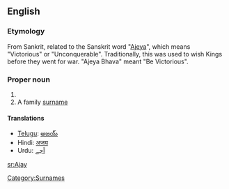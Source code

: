 ==English==

===Etymology===
From Sankrit, related to the Sanskrit word "[[Ajeya]]", which means "Victorious" or "Unconquerable". Traditionally, this was used to wish Kings before they went for war. "Ajeya Bhava" meant "Be Victorious".

===Proper noun===
{{en-Proper noun}}

# {{given name|male}}
# A family [[surname]]

====Translations====
* [[Telugu]]: [[అజయ్]]
* Hindi: [[अजय]]
* Urdu: [[اَجے]]

[[Category:Surnames]]

[[sr:Ajay]]